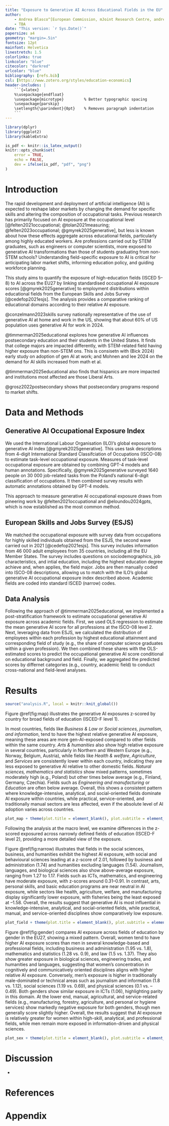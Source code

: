 ```yaml
---
title: "Exposure to Generative AI Across Educational Fields in the EU"
author: 
    - Andrea Blasco^[European Commission, mJoint Research Centre, andrea.blasco@ec.europa.eu]
    - TBA
date: "This version: `r Sys.Date()`"
papersize: a4
geometry: "margin=.5in"
fontsize: 12pt
mainfont: Helvetica
linestretch: 1.5
colorlinks: true
linkcolor: "blue"
citecolor: "darkred"
urlcolor: "blue"
bibliography: [refs.bib]
csl: [https://www.zotero.org/styles/education-economics]
header-includes: |
    ```{=latex}
    %\usepackage{endfloat}
    \usepackage{microtype}         % Better typographic spacing
    \usepackage{parskip}
    \setlength{\parindent}{0pt}    % Removes paragraph indentation
    ```
---
```


```r
library(dplyr)
library(ggplot2)
library(kableExtra)

is_pdf <- knitr::is_latex_output()
knitr::opts_chunk$set(
    error = TRUE,
    echo = FALSE,
    dev = ifelse(is_pdf, "pdf", "png")
)
```

# Introduction

The rapid development and deployment of artificial intelligence (AI) is expected to reshape labor markets by changing the demand for specific skills and altering the composition of occupational tasks. Previous research has primarily focused on AI exposure at the occupational level [@felten2021occupational; @tolan2021measuring; @felten2023occupational; @gmyrek2025generative], but less is known about how these effects aggregate across educational fields, particularly among highly educated workers. Are professions carried out by STEM graduates, such as engineers or computer scientists, more exposed to generative AI transformations than those of students graduating from non-STEM schools? Understanding field-specific exposure to AI is critical for anticipating labor market shifts, informing education policy, and guiding workforce planning.

This study aims to quantify the exposure of high-education fields (ISCED 5–8) to AI across the EU27 by linking standardised occupational AI exposure scores [@gmyrek2025generative] to employment distributions within educational fields from the European Skills and Jobs Survey [@cedefop2021esjs]. The analysis provides a comparative ranking of educational domains according to their relative AI exposure.

<!-- Literature -->

@conzelmann2023skills survey nationally representative of the use of generative AI at home and work in the US, showing that about 60% of US population uses generative AI for work in 2024.

@timmerman2025educational explores how generative AI influences postsecondary education and their students in the United States. It finds that college majors are impacted differently, with STEM-related field having higher exposure than non-STEM ons. This is consisetn with (Bick 2024) early study on adoption of gen AI at work; and Mohnen and lee 2024 on the demand for AI skills increased from math et al. 

@timmerman2025educational also finds that hispanics are more impacted and institutions most affected are those Liberal Arts. 

@grosz2022postsecondary shows that postsecondary programs respond to market shifts. 

# Data and Methods

## Generative AI Occupational Exposure Index

We used the International Labour Organisation (ILO)'s global exposure to generative AI index [@gmyrek2025generative]. This uses task descriptions from 4-digit International Standard Classifciation of Occupations (ISCO-08) to estimate task-level occupational exposure. Measures of task-level occupational exposure are obtained by combining GPT-4 models and human annotations. Specifically, @gmyrek2025generative surveyed 1640 people on 30 000 job-related tasks from the Poland's national 6-digit classification of occupations. It then combined survey results with automatic annotations obtained by GPT-4 models.

This approach to measure generative AI occupational exposure draws from pineering work by @felten2021occupational and @eloundou2024gpts, which is now established as the most common method.

## European Skills and Jobs Survey (ESJS)

We matched the occupational exposure with survey data from occupations for highly skilled individuals obtained from the ESJS, the second wave carried out in 2021 [@cedefop2021esjs]. This survey includes information from 46 000 adult employees from 35 countries, including all the EU Member States. The survey includes questions on sociodemographics, job characteristics,  and intial education, including the highest education degree achieve and, when applies, the field major.  Jobs are then manually coded into ISCO-08 descriptions, allowing us to match with the ILO's global generative AI occupational exposure index described above. Academic fields are coded into standard ISCED (narrow) codes.

## Data Analysis 

Following the approach of @timmerman2025educational, we implemented a post-stratification framework to estimate occupational generative AI exposure across academic fields. First, we used OLS regression to estimate the mean generative AI score for all professions at the ISCO-08 level 2. Next, leveraging data from ESJS, we calculated the distribution of employees within each profession by highest educational attainment and corresponding field of study (e.g., the share of computer science graduates within a given profession). We then combined these shares with the OLS-estimated scores to predict the occupational generative AI score conditional on educational background and field. Finally, we aggregated the predicted scores by differnet categories (e.g., country, academic field) to conduct cross-national and field-level analyses.

# Results 

```r
source("analysis.R", local = knitr::knit_global())
```

Figure \@ref(fig:map) illustrates the generative AI exposures z-scored by country for broad fields of education (ISCED-F level 1). 

In most countries, fields like *Business & Law* or *Social sciences, journalism, and information*, tend to have the highest relative generative AI exposure, meaning these areas are more gen-AI-exposed compared to other fields within the same country. *Arts & humanities* also show high relative exposure in several countries, particularly in Northern and Western Europe (e.g., Norway, Belgium, Austria), while fields like *Health & welfare*, *Agriculture*, and *Services* are consistently lower within each country, indicating they are less exposed to generative AI relative to other domestic fields. *Natural sciences, mathematics and statistics* show mixed patterns, sometimes moderately high (e.g., Poland) but other times below average (e.g., Finland, Germany, Czechia). Fields such as *Engineering and manufacturing* or *Education* are often below average. Overall, this shows a consistent pattern where knowledge-intensive, analytical, and social-oriented fields dominate AI exposure within countries, while practical, service-oriented, and traditionally manual sectors are less affected, even if the absolute level of AI adoption varies across countries.

```r
plot_map + theme(plot.title = element_blank(), plot.subtitle = element_blank())
```

Following the analysis at the macro level, we examine differences in the z-scored exposured across narrowly defined fields of education (ISCED-F level 2), providing a more detailed view of the exposure. 

Figure \@ref(fig:narrow) illustrates that fields in the social sciences, business, and humanities exhibit the highest AI exposure, with social and behavioural sciences leading at a z-score of 2.01, followed by business and administration (1.74) and humanities excluding languages (1.54). Journalism, languages, and biological sciences also show above-average exposure, ranging from 1.27 to 1.17. Fields such as ICTs, mathematics, and engineering have moderate exposure, with z-scores around 0.31–0.91. In contrast, arts, personal skills, and basic education programs are near neutral in AI exposure, while sectors like health, agriculture, welfare, and manufacturing display significantly lower exposure, with fisheries being the least exposed at –1.58. Overall, the results suggest that generative AI is most influential in knowledge-intensive, analytical, and social-oriented fields, while practical, manual, and service-oriented disciplines show comparatively low exposure.

```r
plot_field + theme(plot.title = element_blank(), plot.subtitle = element_blank())
```

Figure \@ref(fig:gender) compares AI exposure across fields of education by gender in the EU27, showing a mixed pattern. Overall, women tend to have higher AI exposure scores than men in several knowledge-based and professional fields, including business and administration (1.95 vs. 1.8), mathematics and statistics (1.28 vs. 0.9), and law (1.5 vs. 1.37). They also show greater exposure in biological sciences, engineering trades, and humanities and languages, suggesting that women’s concentration in cognitively and communicatively oriented disciplines aligns with higher relative AI exposure. Conversely, men’s exposure is higher in traditionally male-dominated or technical areas such as journalism and information (1.8 vs. 1.12), social sciences (1.19 vs. 0.69), and physical sciences (0.1 vs. –0.49). Both genders show similar exposure in ICTs (1.06), highlighting parity in this domain. At the lower end, manual, agricultural, and service-related fields (e.g., manufacturing, forestry, agriculture, and personal or hygiene services) show markedly negative exposure for both genders, though men generally score slightly higher. Overall, the results suggest that AI exposure is relatively greater for women within high-skill, analytical, and professional fields, while men remain more exposed in information-driven and physical sciences.

```r
plot_sex + theme(plot.title = element_blank(), plot.subtitle = element_blank())
```


# Discussion

- 

# References

# Appendix
